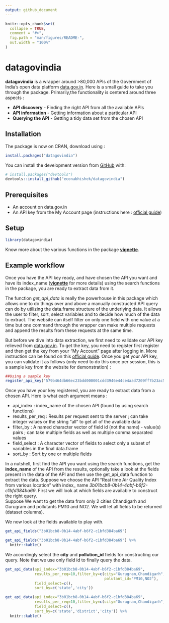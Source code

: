 ```yaml
---
output: github_document
---
```


<!-- README.md is generated from README.Rmd. Please edit that file -->

```r
knitr::opts_chunk$set(
  collapse = TRUE,
  comment = "#>",
  fig.path = "man/figures/README-",
  out.width = "100%"
)
```

# datagovindia


**datagovindia** is a wrapper around >80,000 APIs of the Government of India's open
data platform [data.gov.in](https://data.gov.in/ogpl_apis). Here is a small guide
to take you through the package.  Primarily,the functionality is centered around
three aspects :  

* **API discovery** - Finding the right API from all the available APIs
* **API information** - Getting information about a particular API 
* **Querying the API** - Getting a tidy data set from the chosen API

## Installation
The package is now on CRAN, download using : 
```r
install.packages("datagovindia")
```



You can install the development version from [GitHub](https://github.com/econabhishek/datagovindia) with:

``` r
# install.packages("devtools")
devtools::install_github("econabhishek/datagovindia")
```
## Prerequisites 

* An account on data.gov.in
* An API key from the My Account page (instructions here : [official guide](https://data.gov.in/help/how-use-datasets-apis))


## Setup
```r
library(datagovindia)

```


Know more about the various functions in the package [**vignette**](https://cran.r-project.org/web/packages/datagovindia/vignettes/datagovindia_vignette.html).

## Example workflow

Once you have the API key ready, and have chosen the API you want and have its 
index_name ([**vignette**](https://cran.r-project.org/web/packages/datagovindia/vignettes/datagovindia_vignette.html) for more details) using the search functions in the
package, you are ready to extract data from it. 


The function *get_api_data* is really the powerhouse in this package which allows 
one to do things over and above a manually constructed API query can do by utilizing
the data.frame structure of the underlying data. It allows the user to filter, sort, 
select variables and to decide how much of the data to extract. The website can itself 
filter on only one field with one value at a time but one command through the wrapper
can make multiple requests and append the results from these requests at the same time.  

But before we dive into data extraction, we first need to validate our API key relieved 
from [data.gov.in](https://data.gov.in/ogpl_apis). To get the key, you need to register first register and then get the key from your "My Account" page after logging in.
More instruction can be found on this [official guide](https://data.gov.in/help/how-use-datasets-apis). Once you get your API key, you 
can validate it as follows (only need to do this once per session, this is a sample
key from the website for demonstration) :

```r
##Using a sample key
register_api_key("579b464db66ec23bdd000001cdd3946e44ce4aad7209ff7b23ac571b")

```

Once you have your key registered, you are ready to extract data from a chosen API.
Here is what each argument means :  

* api_index : index_name of the chosen API (found by using search functions)
* results_per_req : Results per request sent to the server ; can take integer values or the string "all" to get all of the available data
* filter_by : A named character vector of field id (not the name) - value(s) pairs ; can take multiple fields as well as multiple comma separated values
* field_select : A character vector of fields to select only a subset of variables in the final data.frame
* sort_by : Sort by one or multiple fields


In a nutshell, first find the API you want using the search functions, get the **index_name** of the API from the results, optionally take a look at the fields present in the data of the API and then use the get_api_data function to extract the data. 
Suppose we choose the API "Real time Air Quality Index from various location" with index_ name *3b01bcb8-0b14-4abf-b6f2-c1bfd384ba69*. First we will look at which fields are available to construct the right query.  
Suppose We want to get the data from only 2 cities Chandigarh and Gurugram and pollutants PM10 and NO2. We will let all fields to be returned (dataset columns).

We now look at the fields available to play with. 

```r
get_api_fields("3b01bcb8-0b14-4abf-b6f2-c1bfd384ba69")
```

```r
get_api_fields("3b01bcb8-0b14-4abf-b6f2-c1bfd384ba69") %>% 
  knitr::kable()
```

We accordingly select the **city** and **pollution_id** fields for constructing our query. 
Note that we use only field id to finally query the data.

```r

get_api_data(api_index="3b01bcb8-0b14-4abf-b6f2-c1bfd384ba69",
             results_per_req=10,filter_by=c(city="Gurugram,Chandigarh",
                                            polutant_id="PM10,NO2"),
             field_select=c(),
             sort_by=c('state','city'))
```

```r

get_api_data(api_index="3b01bcb8-0b14-4abf-b6f2-c1bfd384ba69",
             results_per_req=10,filter_by=c(city="Gurugram,Chandigarh",                                 pollutant_id="PM10,NO2"),
             field_select=c(),
             sort_by=c('state','district','city')) %>% 
  knitr::kable()
```



